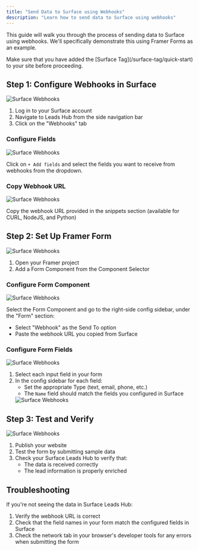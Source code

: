 ```yaml
---
title: "Send Data to Surface using Webhooks"
description: "Learn how to send data to Surface using webhooks"
---
```


This guide will walk you through the process of sending data to Surface using webhooks. We'll specifically demonstrate this using Framer Forms as an example.

<Warning icon="lightbulb">
  Make sure that you have added the [Surface Tag](/surface-tag/quick-start) to your site before proceeding.
</Warning>

## Step 1: Configure Webhooks in Surface

<Frame>
   <img src="/images/webhooks/2.png" alt="Surface Webhooks" />
</Frame>

1. Log in to your Surface account
2. Navigate to Leads Hub from the side navigation bar
3. Click on the "Webhooks" tab

### Configure Fields

<Frame>
   <img src="/images/webhooks/3.png" alt="Surface Webhooks" />
</Frame>

Click on `+ Add fields` and select the fields you want to receive from webhooks from the dropdown.

### Copy Webhook URL

<Frame>
   <img src="/images/webhooks/4.png" alt="Surface Webhooks" />
</Frame>

Copy the webhook URL provided in the snippets section (available for CURL, NodeJS, and Python)

## Step 2: Set Up Framer Form

<Frame>
   <img src="/images/webhooks/5.png" alt="Surface Webhooks" />
</Frame>

1. Open your Framer project
2. Add a Form Component from the Component Selector

### Configure Form Component

<Frame>
   <img src="/images/webhooks/6.png" alt="Surface Webhooks" />
</Frame>

Select the Form Component and go to the right-side config sidebar, under the "Form" section:
   - Select "Webhook" as the Send To option
   - Paste the webhook URL you copied from Surface

### Configure Form Fields

<Frame>
   <img src="/images/webhooks/7.png" alt="Surface Webhooks" />
</Frame>

1. Select each input field in your form
2. In the config sidebar for each field:
   - Set the appropriate Type (text, email, phone, etc.)
   - The `Name` field should match the fields you configured in Surface
   <Frame>
      <img src="/images/webhooks/4.png" alt="Surface Webhooks" />
   </Frame>

## Step 3: Test and Verify

<Frame>
   <img src="/images/webhooks/8.png" alt="Surface Webhooks" />
</Frame>

1. Publish your website
2. Test the form by submitting sample data
3. Check your Surface Leads Hub to verify that:
   - The data is received correctly
   - The lead information is properly enriched


## Troubleshooting

If you're not seeing the data in Surface Leads Hub:

1. Verify the webhook URL is correct
2. Check that the field names in your form match the configured fields in Surface
3. Check the network tab in your browser's developer tools for any errors when submitting the form
